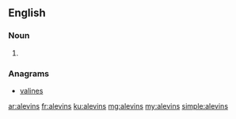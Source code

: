 ==English==

===Noun===
{{head|en|plural}}

# {{plural of|alevin|lang=en}}

===Anagrams===
* [[valines#English|valines]]

[[ar:alevins]]
[[fr:alevins]]
[[ku:alevins]]
[[mg:alevins]]
[[my:alevins]]
[[simple:alevins]]
